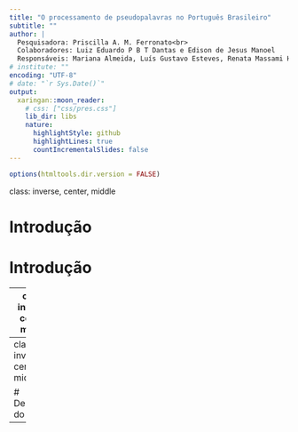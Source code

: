 ```yaml
---
title: "O processamento de pseudopalavras no Português Brasileiro"
subtitle: ""
author: |
  Pesquisadora: Priscilla A. M. Ferronato<br>
  Colaboradores: Luiz Eduardo P B T Dantas e Edison de Jesus Manoel
  Responsáveis: Mariana Almeida, Luís Gustavo Esteves, Renata Massami Hirota, Giovanna Vendeiro Vilar
# institute: ""
encoding: "UTF-8"
# date: "`r Sys.Date()`"
output:
  xaringan::moon_reader:
    # css: ["css/pres.css"]
    lib_dir: libs
    nature:
      highlightStyle: github
      highlightLines: true
      countIncrementalSlides: false
---
```


```r
options(htmltools.dir.version = FALSE)

```

class: inverse, center, middle

# Introdução

# Introdução


---
class: inverse, center, middle

# Objetivos


---
class: inverse, center, middle

# Descrição do estudo

---


